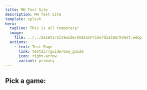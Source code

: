 ```yaml
---
title: MH Test Site
description: MH Test Site
template: splash
hero:
  tagline: This is all temporary!
  image:
    file: ../../assets/sitewide/AmazonPrimordialDarkVest.webp
  actions:
    - text: Test Page
      link: testdir/guide/bow_guide
      icon: right-arrow
      variant: primary
---
```



## Pick a game:

<CardGrid>
	<LinkCard
		title="MHWilds"
	/>
	<LinkCard
		title="MHRise"
	/>
	<LinkCard
		title="MHWorld"
	/>
	<LinkCard
		title="Other"
	/>
</CardGrid>
